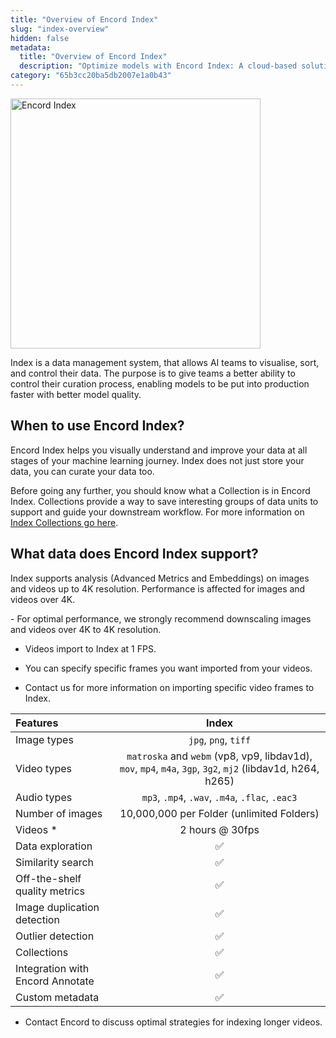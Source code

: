 ```yaml
---
title: "Overview of Encord Index"
slug: "index-overview"
hidden: false
metadata: 
  title: "Overview of Encord Index"
  description: "Optimize models with Encord Index: A cloud-based solution for data quality and curation"
category: "65b3cc20ba5db2007e1a0b43"
---
```


<div class="flex justify-center">
  <img alt="Encord Index" src="https://storage.googleapis.com/docs-media.encord.com/encord-index.png" width="400" />
</div>

Index is a data management system, that allows AI teams to visualise, sort, and control their data. The purpose is to give teams a better ability to control their curation process, enabling models to be put into production faster with better model quality. 

## When to use Encord Index?

Encord Index helps you visually understand and improve your data at all stages of your machine learning journey. Index does not just store your data, you can curate your data too.

<Note>Before going any further, you should know what a Collection is in Encord Index. Collections provide a way to save interesting groups of data units to support and guide your downstream workflow. For more information on [Index Collections go here](/platform-documentation/Index/index-create-collections).</Note>

## What data does Encord Index support?

<Info>Index supports analysis (Advanced Metrics and Embeddings) on images and videos up to 4K resolution. Performance is affected for images and videos over 4K.</Info>


<Tip>
  - For optimal performance, we strongly recommend downscaling images and videos over 4K to 4K resolution.

  - Videos import to Index at 1 FPS. 
  
  - You can specify specific frames you want imported from your videos. 
  
  - Contact us for more information on importing specific video frames to Index.
</Tip>

| Features                         |                                      Index                                     |
| :------------------------------- | :-----------------------------------------------------------------------------: |
| Image types                       |                           `jpg`, `png`, `tiff`                          |
| Video types                       | `matroska` and `webm` (vp8, vp9, libdav1d), `mov`, `mp4`, `m4a`, `3gp`, `3g2`, `mj2` (libdav1d, h264, h265) |
| Audio types                       | `mp3`, `.mp4`, `.wav`, `.m4a`, `.flac`, `.eac3` |
| Number of images                 |                     10,000,000 per Folder (unlimited Folders)                    |
| Videos *                         |                                 2 hours @ 30fps                                 |
| Data exploration                 |                                        ✅                                        |
| Similarity search                |                                        ✅                                        |
| Off-the-shelf quality metrics    |                                        ✅                                        |
| Image duplication detection      |                                        ✅                                        |
| Outlier detection                |                                        ✅                                        |
| Collections                      |                                        ✅                                        |
| Integration with Encord Annotate |                                        ✅                                        |
| Custom metadata                  |                                        ✅                                        |

* Contact Encord to discuss optimal strategies for indexing longer videos.